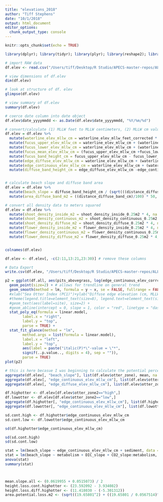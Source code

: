 ```yaml
---
title: "elevations_2018"
author: "Tiff Stephens"
date: "10/1/2018"
output: html_document
editor_options: 
  chunk_output_type: console
---
```


```r
knitr::opts_chunk$set(echo = TRUE)
```

```r
library(dplyr); library(tidyr); library(plyr); library(reshape2); library(lubridate); library(ggplot2); library(DT); library(leaflet); library(htmlwidgets); library(htmltools); library(shiny); library(mapview); library(sp); library(sf); library(knitr); library(cowplot); library(ggpmisc); library(DT); library(plyr); library(magick)
```

```r
# import RAW data
df.elev <- read.csv("/Users/tiff/Desktop/R Studio/APECS-master-repos/ALL_DATA/TIFF_seagrass/2018_data_efforts/elevation_density2.csv", stringsAsFactors = FALSE, header = TRUE)
```

```r
# view dimensions of df.elev
dim(df.elev)

# look at structure of df. elev
glimpse(df.elev)

# view summary of df.elev
summary(df.elev)

# coerce date column into date object
df.elev$date_yyyymmdd <- as.Date(df.elev$date_yyyymmdd, "%Y/%m/%d")
```

```r
# convert/calculate (1) MLLW feet to MLLW centimeters, (2) MLLW cm values for Fucus elevations, (3) MLLW cm values for seagrass elevations
df.elev = df.elev %>% 
  mutate(waterline_elev_mllw_cm = waterline_elev_mllw_feet_corrected * 30.48, na.rm = TRUE) %>%
  mutate(fucus_upper_elev_mllw_cm = waterline_elev_mllw_cm + (waterline_elev_stadia_avg_cm - fucus_upper_elev_stadia_cm), na.rm = TRUE) %>%
  mutate(fucus_lower_elev_mllw_cm = waterline_elev_mllw_cm + (waterline_elev_stadia_avg_cm - fucus_lower_elev_stadia_cm), na.rm = TRUE) %>%
  mutate(fucus_mean_elev_mllw_cm = (fucus_upper_elev_mllw_cm +fucus_lower_elev_mllw_cm) / 2, na.rm = TRUE) %>%
  mutate(fucus_band_height_cm = fucus_upper_elev_mllw_cm - fucus_lower_elev_mllw_cm, na.rm = TRUE) %>%
  mutate(edge_diffuse_elev_mllw_cm = waterline_elev_mllw_cm + (waterline_elev_stadia_avg_cm - edge_diffuse_elev_stadia_cm), na.rm = TRUE) %>%
  mutate(edge_continuous_elev_mllw_cm = waterline_elev_mllw_cm + (waterline_elev_stadia_avg_cm - edge_continuous_elev_stadia_cm), na.rm = TRUE) %>%
  mutate(diffuse_band_height_cm = edge_diffuse_elev_mllw_cm -edge_continuous_elev_mllw_cm, na.rm = TRUE)


# calculate beach slope and diffuse band area
df.elev = df.elev %>%
  mutate(beach_slope = diffuse_band_height_cm / (sqrt(((distance_diffuse_band_cm)^2)-((diffuse_band_height_cm)^2))), na.rm = TRUE) %>%
  mutate(area_diffuse_band_m2 = ((distance_diffuse_band_cm)/100) * 50, na.rm = TRUE)
```

```r
# convert all density data to meters squared
df.elev = df.elev %>% 
  mutate(shoot_density_inside_m2 = shoot_density_inside_0.25m2 * 4, na.rm = TRUE) %>%
  mutate(shoot_density_continuous_m2 = shoot_density_continuous_0.25m2 * 4, na.rm = TRUE) %>%
  mutate(shoot_density_diffuse_m2 = shoot_density_diffuse_0.25m2 * 4, na.rm = TRUE) %>%
  mutate(flower_density_inside_m2 = flower_density_inside_0.25m2 * 4, na.rm = TRUE) %>%
  mutate(flower_density_continuous_m2 = flower_density_continuous_0.25m2 * 4, na.rm = TRUE) %>%
  mutate(flower_density_diffuse_m2 = flower_density_diffuse_0.25m2 * 4, na.rm = TRUE)


colnames(df.elev)

df.elev <- df.elev[, -c(2:11,13:21,23:30)] # remove these columns
```


\DataExport
```r
# Data Export
write.csv(df.elev, "/Users/tiff/Desktop/R Studio/APECS-master-repos/ALL_Data/TIFF_seagrass/2018_data_efforts/elevs_worked.csv", row.names = FALSE)
```


```r
p2 = ggplot(df.all, aes(pits_abovegrass, log(edge_continuous_elev_corrct_neg + 85))) +
  geom_point(size=2) + # allows for trendline on general trend
  geom_smooth(method = lm, formula = y ~ x, se = FALSE, fullrange = FALSE) +
  #xlab("Sea Otter Index (PC1)")+ylab("Diffuse edge elevation (cm, MLLW)") +
  #theme(legend.title=element_text(size=8), legend.text=element_text(size=8)) +
  #geom_text(aes(label=site), size=2) +
  #geom_abline(intercept = 0, slope = 1, color = "red", linetype = "dashed", size = 0.5) +
  stat_poly_eq(formula = linear.model,
        label.x = "right",
        label.y = "top",
        parse = TRUE) +
  stat_fit_glance(method = "lm", 
        method.args = list(formula = linear.model),
        label.x = "left",
        label.y = "top",
        aes(label = paste("italic(P)*\"-value = \"*", 
        signif(..p.value.., digits = 4), sep = "")),
        parse = TRUE)
plot(p2)
```




\playing
```r
# this is here becasue I was beginning to calculate the potential percent area decrease due to sea otters and got distracted!
aggregate(df.elev[, "beach_slope"], list(df.elev$otter_zone), mean, na.rm = TRUE)
aggregate(df.elev[, "edge_continuous_elev_mllw_cm"], list(df.elev$otter_zone), mean, na.rm = TRUE)
aggregate(df.elev[, "edge_diffuse_elev_mllw_cm"], list(df.elev$otter_zone), mean, na.rm = TRUE)

df.highotter <- df.elev[df.elev$otter_zone2=="high",]
df.lowotter <- df.elev[df.elev$otter_zone2=="low",]
aggregate(df.highotter[, "edge_continuous_elev_mllw_cm"], list(df.highotter$otter_zone2), mean, na.rm = TRUE)
aggregate(df.lowotter[, "edge_continuous_elev_mllw_cm"], list(df.lowotter$otter_zone2), mean, na.rm = TRUE)

sd.cont.high <- df.highotter$edge_continuous_elev_mllw_cm
sd.cont.low <- df.lowotter$edge_continuous_elev_mllw_cm

sd(df.highotter$edge_continuous_elev_mllw_cm)

sd(sd.cont.high)
sd(sd.cont.low)

stat = lm(beach_slope ~ edge_continuous_elev_mllw_cm + sediment, data = df.elev) 
stat = lm(beach_slope ~ metabolism + DIC_slope + CO2_slope:metabolism, data = low)
anova(stat)
summary(stat)



mean.slope.all <- (0.0619955 + 0.0515073) / 2
height.loss.cont.highotter <- (23.592092 - 3.934082)
height.loss.diff.highotter <- (11.418030 - (-5.301312))
area.potential.loss.m2 <- (sqrt((19.65801^2) + ((19.65801 / 0.0567514)^2))) / 100
```
